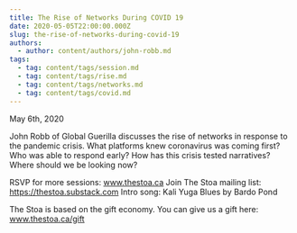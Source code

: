 ```yaml
---
title: The Rise of Networks During COVID 19
date: 2020-05-05T22:00:00.000Z
slug: the-rise-of-networks-during-covid-19
authors:
  - author: content/authors/john-robb.md
tags:
  - tag: content/tags/session.md
  - tag: content/tags/rise.md
  - tag: content/tags/networks.md
  - tag: content/tags/covid.md
---
```


May 6th, 2020

John Robb of Global Guerilla discusses the rise of networks in response to the pandemic crisis. What platforms knew coronavirus was coming first? Who was able to respond early? How has this crisis tested narratives? Where should we be looking now?

RSVP for more sessions: www.thestoa.ca
Join The Stoa mailing list: https://thestoa.substack.com
Intro song: Kali Yuga Blues by Bardo Pond

The Stoa is based on the gift economy. You can give us a gift here: www.thestoa.ca/gift
